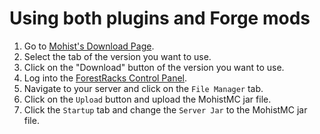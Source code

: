 # Using both plugins and Forge mods

1) Go to [Mohist's Download Page](https://mohistmc.com/download).
2) Select the tab of the version you want to use.
3) Click on the "Download" button of the version you want to use.
4) Log into the [ForestRacks Control Panel](https://panel.forestracks.com).
5) Navigate to your server and click on the `File Manager` tab.
6) Click on the `Upload` button and upload the MohistMC jar file.
7) Click the `Startup` tab and change the `Server Jar` to the MohistMC jar file.
